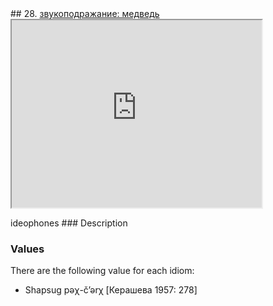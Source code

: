 ## 28. <a href =  'https://agricolamz.github.io/The_Circassian_Isoglosses_Database/28.html'>звукоподражание: медведь</a><div class='box'><iframe src='https://agricolamz.github.io/The_Circassian_Isoglosses_Database/28.html' width = '400px' height = '300px'></iframe></div>ideophones
### Description



### Values
There are the following value for each idiom:

* Shapsug  pəχ-č'ərχ [Керашева 1957: 278] 

